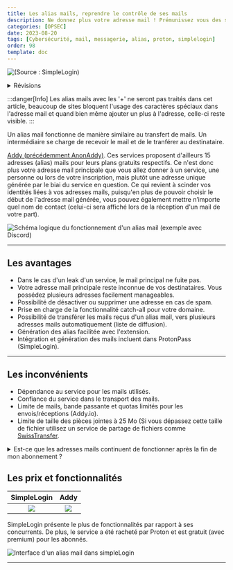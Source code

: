 ```yaml
---
title: Les alias mails, reprendre le contrôle de ses mails
description: Ne donnez plus votre adresse mail ! Prémunissez vous des spams et fuites d'adresses mail et envoyez des mails sans compromettre votre identité.
categories: [OPSEC]
date: 2023-08-20
tags: [Cybersécurité, mail, messagerie, alias, proton, simplelogin]
order: 98
template: doc
---
```


![(Source : SimpleLogin)](../../../../assets/opsec/alias_mail/eamailaliases.webp)

<details>
<summary>Révisions</summary>
Date | Changes
--- | ---
15/06/2023 | Révisions
21/08/2023 | Révisions 
20/08/2023 | Initial push
</details>

:::danger[Info]
Les alias mails avec les '+' ne seront pas traités dans cet article, beaucoup de sites bloquent l'usage des caractères spéciaux dans l'adresse mail et quand bien même ajouter un plus à l'adresse, celle-ci reste visible.
::: 

 Un alias mail fonctionne de manière similaire au transfert de mails. Un intermédiaire se charge de recevoir le mail et de le tranférer au destinataire.  

<a href="https//addy.io" target="_blank">Addy (précédemment AnonAddy)</a>. Ces services proposent d'ailleurs 15 adresses (alias) mails pour leurs plans gratuits respectifs. Ce n'est donc plus votre adresse mail principale que vous allez donner à un service, une personne ou lors de votre inscription, mais plutôt une adresse unique générée par le biai du service en question. Ce qui revient à scinder vos identités liées à vos adresses mails, puisqu'en plus de pouvoir choisir le début de l'adresse mail générée, vous pouvez également mettre n’importe quel nom de contact (celui-ci sera affiché lors de la réception d'un mail de votre part).  

![Schéma logique du fonctionnement d'un alias mail (exemple avec Discord)](../../../../assets/opsec/alias_mail/alias_mail.webp)

---

##  Les avantages

- Dans le cas d'un leak d'un service, le mail principal ne fuite pas.
- Votre adresse mail principale reste inconnue de vos destinataires. Vous possédez plusieurs adresses facilement manageables.  
- Possibilité de désactiver ou supprimer une adresse en cas de spam.  
- Prise en charge de la fonctionnalité catch-all pour votre domaine.  
- Possibilité de transférer les mails reçus d'un alias mail, vers plusieurs adresses mails automatiquement (liste de diffusion).  
- Génération des alias facilitée avec l'extension.  
- Intégration et génération des mails incluent dans ProtonPass (SimpleLogin).

---

##  Les inconvénients 

- Dépendance au service pour les mails utilisés.  
- Confiance du service dans le transport des mails.  
- Limite de mails, bande passante et quotas limités pour les envois/réceptions (Addy.io).  
- Limite de taille des pièces jointes à 25 Mo (Si vous dépassez cette taille de fichier utilisez un service de partage de fichiers comme <a href="https://www.swisstransfer.com" target="_blank">SwissTransfer</a>.

<details>
<summary>Est-ce que les adresses mails continuent de fonctionner après la fin de mon abonnement ?</summary>

SimpleLogin continue à vous proposer ses services même après la fin de votre abonnement :  

>When your subscription ends, all aliases you created continue working normally, both on receiving and sending emails. Concretely:
>- All aliases/domains/directories/mailboxes you have created are kept and continue working normally.
>- You cannot create new aliases if you exceed the free plan limit, i.e. have more than 10 aliases.
>- As features like catch-all or directory allow you to create aliases on-the-fly, those aliases cannot be automatically created if you have more than >10 aliases.
>- You cannot add new domain, directory or mailbox.  
>
>For example, if you have 100 aliases by the time your subscription ends, these 100 aliases will continue receiving and sending emails normally. You >cannot however create new aliases.

</details>

##  Les prix et fonctionnalités 

SimpleLogin | Addy
:---: | :---:
![](../../../../assets/opsec/alias_mail/simplelogin.webp) | ![](../../../../assets/opsec/alias_mail/addy.png)

SimpleLogin présente le plus de fonctionnalités par rapport à ses concurrents. De plus, le service a été racheté par Proton et est gratuit (avec premium) pour les abonnés.

![Interface d'un alias mail dans simpleLogin](../../../../assets/opsec/alias_mail/sl_interface.webp)

---
